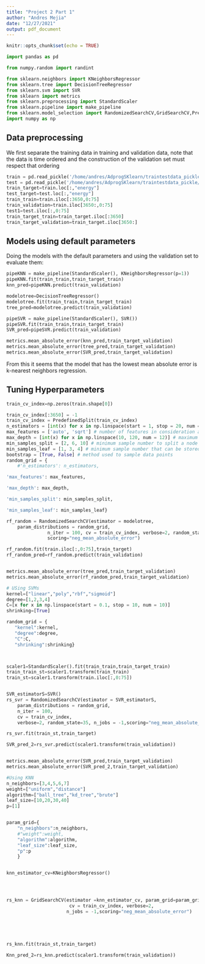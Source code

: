 ```yaml
---
title: "Project 2 Part 1"
author: "Andres Mejia"
date: "12/27/2021"
output: pdf_document
---
```


```r
knitr::opts_chunk$set(echo = TRUE)

```

```python
import pandas as pd

from numpy.random import randint

from sklearn.neighbors import KNeighborsRegressor
from sklearn.tree import DecisionTreeRegressor
from sklearn.svm import SVR
from sklearn import metrics
from sklearn.preprocessing import StandardScaler
from sklearn.pipeline import make_pipeline
from sklearn.model_selection import RandomizedSearchCV,GridSearchCV,PredefinedSplit
import numpy as np
```


## Data preprocessing

We first separate the training data in training and validation data, note that the data is time ordered and the construction of the validation set must respect that ordering 


```python
train = pd.read_pickle('/home/andres/AdprogSKlearn/traintestdata_pickle/trainst1ns16.pkl')
test = pd.read_pickle('/home/andres/AdprogSKlearn/traintestdata_pickle/testst1ns16.pkl')
train_target=train.loc[:,"energy"]
test_target=test.loc[:,"energy"]
train_train=train.iloc[:3650,0:75]
train_validation=train.iloc[3650:,0:75]
test1=test.iloc[:,0:75]
train_target_train=train_target.iloc[:3650]
train_target_validation=train_target.iloc[3650:]
```

## Models using default parameters

Doing the models with the default parameters and using the validation set to evaluate them:


```python
pipeKNN = make_pipeline(StandardScaler(), KNeighborsRegressor(p=1))
pipeKNN.fit(train_train,train_target_train)
knn_pred=pipeKNN.predict(train_validation)

modelotree=DecisionTreeRegressor()
modelotree.fit(train_train,train_target_train)
tree_pred=modelotree.predict(train_validation)

pipeSVR = make_pipeline(StandardScaler(), SVR())
pipeSVR.fit(train_train,train_target_train)
SVR_pred=pipeSVR.predict(train_validation)

metrics.mean_absolute_error(knn_pred,train_target_validation)
metrics.mean_absolute_error(tree_pred,train_target_validation)
metrics.mean_absolute_error(SVR_pred,train_target_validation)
```

From this it seems that the model that has the lowest mean absolute error is k-nearest neighbors regression.

## Tuning Hyperparameters

```python
train_cv_index=np.zeros(train.shape[0])

train_cv_index[:3650] = -1
train_cv_index = PredefinedSplit(train_cv_index)
n_estimators = [int(x) for x in np.linspace(start = 1, stop = 20, num = 20)] # number of trees in the random forest
max_features = ['auto', 'sqrt'] # number of features in consideration at every split
max_depth = [int(x) for x in np.linspace(10, 120, num = 12)] # maximum number of levels allowed in each decision tree
min_samples_split = [2, 6, 10] # minimum sample number to split a node
min_samples_leaf = [1, 3, 4] # minimum sample number that can be stored in a leaf node
bootstrap = [True, False] # method used to sample data points
random_grid = {
    #'n_estimators': n_estimators,

'max_features': max_features,

'max_depth': max_depth,

'min_samples_split': min_samples_split,

'min_samples_leaf': min_samples_leaf}

rf_random = RandomizedSearchCV(estimator = modelotree,
    param_distributions = random_grid,
               n_iter = 100, cv = train_cv_index, verbose=2, random_state=35, n_jobs = -1,
               scoring="neg_mean_absolute_error")


```

```python


rf_random.fit(train.iloc[:,0:75],train_target)
rf_random_pred=rf_random.predict(train_validation)


metrics.mean_absolute_error(tree_pred,train_target_validation)
metrics.mean_absolute_error(rf_random_pred,train_target_validation)
```


```python

# USing SVMs
kernel=["linear","poly","rbf","sigmoid"]
degree=[1,2,3,4]
C=[x for x in np.linspace(start = 0.1, stop = 10, num = 10)]
shrinking=[True]

random_grid = {
   "kernel":kernel,
   "degree":degree,
   "C":C,
   "shrinking":shrinking}



scaler1=StandardScaler().fit(train_train,train_target_train)
train_train_st=scaler1.transform(train_train)
train_st=scaler1.transform(train.iloc[:,0:75])


SVR_estimatorS=SVR()
rs_svr = RandomizedSearchCV(estimator = SVR_estimatorS,
    param_distributions = random_grid,
    n_iter = 100, 
    cv = train_cv_index,
    verbose=2, random_state=35, n_jobs = -1,scoring="neg_mean_absolute_error")

rs_svr.fit(train_st,train_target)

SVR_pred_2=rs_svr.predict(scaler1.transform(train_validation))


metrics.mean_absolute_error(SVR_pred,train_target_validation)
metrics.mean_absolute_error(SVR_pred_2,train_target_validation)
```


```python
#Using KNN
n_neighbors=[3,4,5,6,7]
weight=["uniform","distance"]
algorithm=["ball_tree","kd_tree","brute"]
leaf_size=[10,20,30,40]
p=[1]


param_grid={
    "n_neighbors":n_neighbors,
    #"weight":weight,
    "algorithm":algorithm,
    "leaf_size":leaf_size,
    "p":p
    }


knn_estimator_cv=KNeighborsRegressor()




rs_knn = GridSearchCV(estimator =knn_estimator_cv, param_grid=param_grid,
                       cv = train_cv_index, verbose=2, 
                      n_jobs = -1,scoring="neg_mean_absolute_error")





rs_knn.fit(train_st,train_target)

Knn_pred_2=rs_knn.predict(scaler1.transform(train_validation))


```

